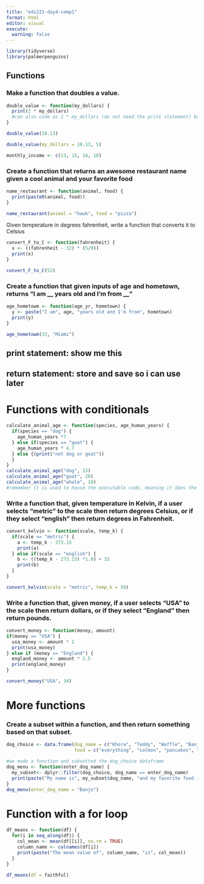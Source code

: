 ```yaml
---
title: "eds221-day4-comp1"
format: html
editor: visual
execute: 
  warning: false
---
```


```r
library(tidyverse)
library(palmerpenguins)
```



## Functions

### Make a function that doubles a value.

```r
double_value <- function(my_dollars) {
  print(2 * my_dollars)
  #can also code as 2 * my_dollars (do not need the print statement) but this is storing it as well
}
```

```r
double_value(10.13)
```

```r
double_value(my_dollars = 10.13, 5)

monthly_income <- c(13, 15, 16, 18)
```

### Create a function that returns an awesome restaurant name given a cool animal and your favorite food

```r
name_restaurant <- function(animal, food) {
  print(paste0(animal, food))
}

name_restaurant(animal = "hawk", food = "pizza")
```

Given temperature in degrees fahrenheit, write a function that converts it to Celsius

```r
convert_F_to_C <- function(fahrenheit) {
  x <- ((fahrenheit - 32) * (5/9))
  print(x)
}

convert_F_to_C(52)
```

### Create a function that given inputs of age and hometown, returns "I am \_\_ years old and I'm from \_\_"

```r
age_hometowm <- function(age_yr, hometown) {
  y <- paste("I am", age, "years old and I'm from", hometown)
  print(y)
}

age_hometowm(33, "Miami")
```

## print statement: show me this

## return statement: store and save so i can use later

# Functions with conditionals

```r
calculate_animal_age <- function(species, age_human_years) {
  if(species == "dog") {
    age_human_years *7
  } else if(species == "goat") {
    age_human_years * 4.7
  } else {(print("not dog or goat"))
  }
}
calculate_animal_age("dog", 15)
calculate_animal_age("goat", 20)
calculate_animal_age("whale", 10)
#remember {} is used to house the executable code, meaning it does the calculations or whatever you want it to do
```

### Write a function that, given temperature in Kelvin, if a user selects "metric" to the scale then return degrees Celsius, or if they select "english" then return degrees in Fahrenheit.

```r
convert_kelvin <- function(scale, temp_k) {
  if(scale == "metric") {
    a <- temp_k - 273.15
    print(a)
  } else if(scale == "english") {
    b <- ((temp_k - 273.15) *1.8) + 32
    print(b)
  }
}

convert_kelvin(scale = "metric", temp_k = 50)
```

### Write a function that, given money, if a user selects "USA" to the scale then return dollars, or if they select "England" then return pounds.

```r
convert_money <- function(money, amount)
if(money == "USA") {
  usa_money <- amount * 2
  print(usa_money)
} else if (money == "England") {
  england_money <- amount * 2.5
  print(england_money)
}

convert_money("USA", 34)
```

# More functions

### Create a subset within a function, and then return something based on that subset.

```r
dog_choice <- data.frame(dog_name = c("Khora", "Teddy", "Waffle", "Banjo", "Tallie"), 
                         food = c("everything", "salmon", "pancakes", "chicken", "enchiladas"))

```

```r
#we made a function and subsetted the dog_choice dataframe
dog_menu <- function(enter_dog_name) {
  my_subset<- dplyr::filter(dog_choice, dog_name == enter_dog_name)
  print(paste("My name is", my_subset$dog_name, "and my favorite food is", my_subset$food))
}
dog_menu(enter_dog_name = "Banjo")
```

# Function with a for loop
```r

df_means <- function(df) {
  for(i in seq_along(df)) {
    col_mean <- mean(df[[i]], na.rm = TRUE)
    column_name <- colnames(df[i])
    print(paste("The mean value of", column_name, "is", col_mean))
  }
}
```

```r
df_means(df = faithful)
```






